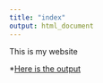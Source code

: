 ```yaml
---
title: "index"
output: html_document
---
```


This is my website 

*[Here is the output](LearnR.html)